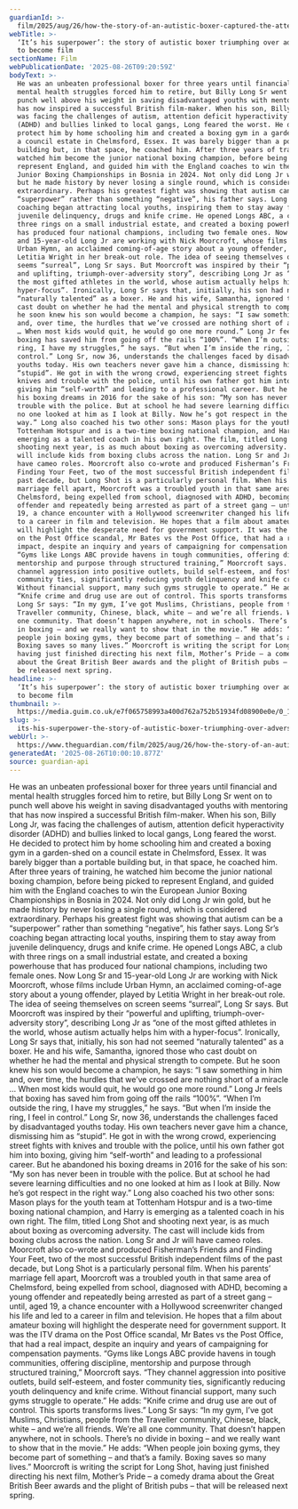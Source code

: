 ```yaml
---
guardianId: >-
  film/2025/aug/26/how-the-story-of-an-autistic-boxer-captured-the-attention-of-an-up-and-coming-film-maker
webTitle: >-
  ‘It’s his superpower’: the story of autistic boxer triumphing over adversity
  to become film
sectionName: Film
webPublicationDate: '2025-08-26T09:20:59Z'
bodyText: >-
  He was an unbeaten professional boxer for three years until financial and
  mental health struggles forced him to retire, but Billy Long Sr went on to
  punch well above his weight in saving disadvantaged youths with mentoring that
  has now inspired a successful British film-maker. When his son, Billy Long Jr,
  was facing the challenges of autism, attention deficit hyperactivity disorder
  (ADHD) and bullies linked to local gangs, Long feared the worst. He decided to
  protect him by home schooling him and created a boxing gym in a garden-shed on
  a council estate in Chelmsford, Essex. It was barely bigger than a portable
  building but, in that space, he coached him. After three years of training, he
  watched him become the junior national boxing champion, before being picked to
  represent England, and guided him with the England coaches to win the European
  Junior Boxing Championships in Bosnia in 2024. Not only did Long Jr win gold,
  but he made history by never losing a single round, which is considered
  extraordinary. Perhaps his greatest fight was showing that autism can be a
  “superpower” rather than something “negative”, his father says. Long Sr’s
  coaching began attracting local youths, inspiring them to stay away from
  juvenile delinquency, drugs and knife crime. He opened Longs ABC, a club with
  three rings on a small industrial estate, and created a boxing powerhouse that
  has produced four national champions, including two female ones. Now Long Sr
  and 15-year-old Long Jr are working with Nick Moorcroft, whose films include
  Urban Hymn, an acclaimed coming-of-age story about a young offender, played by
  Letitia Wright in her break-out role. The idea of seeing themselves on screen
  seems “surreal”, Long Sr says. But Moorcroft was inspired by their “powerful
  and uplifting, triumph-over-adversity story”, describing Long Jr as “one of
  the most gifted athletes in the world, whose autism actually helps him with a
  hyper-focus”. Ironically, Long Sr says that, initially, his son had not seemed
  “naturally talented” as a boxer. He and his wife, Samantha, ignored those who
  cast doubt on whether he had the mental and physical strength to compete. But
  he soon knew his son would become a champion, he says: “I saw something in him
  and, over time, the hurdles that we’ve crossed are nothing short of a miracle
  … When most kids would quit, he would go one more round.” Long Jr feels that
  boxing has saved him from going off the rails “100%”. “When I’m outside the
  ring, I have my struggles,” he says. “But when I’m inside the ring, I feel in
  control.” Long Sr, now 36, understands the challenges faced by disadvantaged
  youths today. His own teachers never gave him a chance, dismissing him as
  “stupid”. He got in with the wrong crowd, experiencing street fights with
  knives and trouble with the police, until his own father got him into boxing,
  giving him “self-worth” and leading to a professional career. But he abandoned
  his boxing dreams in 2016 for the sake of his son: “My son has never been in
  trouble with the police. But at school he had severe learning difficulties and
  no one looked at him as I look at Billy. Now he’s got respect in the right
  way.” Long also coached his two other sons: Mason plays for the youth team at
  Tottenham Hotspur and is a two-time boxing national champion, and Harry is
  emerging as a talented coach in his own right. The film, titled Long Shot and
  shooting next year, is as much about boxing as overcoming adversity. The cast
  will include kids from boxing clubs across the nation. Long Sr and Jr will
  have cameo roles. Moorcroft also co-wrote and produced Fisherman’s Friends and
  Finding Your Feet, two of the most successful British independent films of the
  past decade, but Long Shot is a particularly personal film. When his parents’
  marriage fell apart, Moorcroft was a troubled youth in that same area of
  Chelmsford, being expelled from school, diagnosed with ADHD, becoming a young
  offender and repeatedly being arrested as part of a street gang – until, aged
  19, a chance encounter with a Hollywood screenwriter changed his life and led
  to a career in film and television. He hopes that a film about amateur boxing
  will highlight the desperate need for government support. It was the ITV drama
  on the Post Office scandal, Mr Bates vs the Post Office, that had a real
  impact, despite an inquiry and years of campaigning for compensation payments.
  “Gyms like Longs ABC provide havens in tough communities, offering discipline,
  mentorship and purpose through structured training,” Moorcroft says. “They
  channel aggression into positive outlets, build self-esteem, and foster
  community ties, significantly reducing youth delinquency and knife crime.
  Without financial support, many such gyms struggle to operate.” He adds:
  “Knife crime and drug use are out of control. This sports transforms lives.”
  Long Sr says: “In my gym, I’ve got Muslims, Christians, people from the
  Traveller community, Chinese, black, white – and we’re all friends. We’re all
  one community. That doesn’t happen anywhere, not in schools. There’s no divide
  in boxing – and we really want to show that in the movie.” He adds: “When
  people join boxing gyms, they become part of something – and that’s a family.
  Boxing saves so many lives.” Moorcroft is writing the script for Long Shot,
  having just finished directing his next film, Mother’s Pride – a comedy drama
  about the Great British Beer awards and the plight of British pubs – that will
  be released next spring.
headline: >-
  ‘It’s his superpower’: the story of autistic boxer triumphing over adversity
  to become film
thumbnail: >-
  https://media.guim.co.uk/e7f065758993a400d762a752b51934fd08900e0e/0_172_1290_1032/500.jpg
slug: >-
  its-his-superpower-the-story-of-autistic-boxer-triumphing-over-adversity-to-become-film
webUrl: >-
  https://www.theguardian.com/film/2025/aug/26/how-the-story-of-an-autistic-boxer-captured-the-attention-of-an-up-and-coming-film-maker
generatedAt: '2025-08-26T10:00:10.877Z'
source: guardian-api
---
```

He was an unbeaten professional boxer for three years until financial and mental health struggles forced him to retire, but Billy Long Sr went on to punch well above his weight in saving disadvantaged youths with mentoring that has now inspired a successful British film-maker. When his son, Billy Long Jr, was facing the challenges of autism, attention deficit hyperactivity disorder (ADHD) and bullies linked to local gangs, Long feared the worst. He decided to protect him by home schooling him and created a boxing gym in a garden-shed on a council estate in Chelmsford, Essex. It was barely bigger than a portable building but, in that space, he coached him. After three years of training, he watched him become the junior national boxing champion, before being picked to represent England, and guided him with the England coaches to win the European Junior Boxing Championships in Bosnia in 2024. Not only did Long Jr win gold, but he made history by never losing a single round, which is considered extraordinary. Perhaps his greatest fight was showing that autism can be a “superpower” rather than something “negative”, his father says. Long Sr’s coaching began attracting local youths, inspiring them to stay away from juvenile delinquency, drugs and knife crime. He opened Longs ABC, a club with three rings on a small industrial estate, and created a boxing powerhouse that has produced four national champions, including two female ones. Now Long Sr and 15-year-old Long Jr are working with Nick Moorcroft, whose films include Urban Hymn, an acclaimed coming-of-age story about a young offender, played by Letitia Wright in her break-out role. The idea of seeing themselves on screen seems “surreal”, Long Sr says. But Moorcroft was inspired by their “powerful and uplifting, triumph-over-adversity story”, describing Long Jr as “one of the most gifted athletes in the world, whose autism actually helps him with a hyper-focus”. Ironically, Long Sr says that, initially, his son had not seemed “naturally talented” as a boxer. He and his wife, Samantha, ignored those who cast doubt on whether he had the mental and physical strength to compete. But he soon knew his son would become a champion, he says: “I saw something in him and, over time, the hurdles that we’ve crossed are nothing short of a miracle … When most kids would quit, he would go one more round.” Long Jr feels that boxing has saved him from going off the rails “100%”. “When I’m outside the ring, I have my struggles,” he says. “But when I’m inside the ring, I feel in control.” Long Sr, now 36, understands the challenges faced by disadvantaged youths today. His own teachers never gave him a chance, dismissing him as “stupid”. He got in with the wrong crowd, experiencing street fights with knives and trouble with the police, until his own father got him into boxing, giving him “self-worth” and leading to a professional career. But he abandoned his boxing dreams in 2016 for the sake of his son: “My son has never been in trouble with the police. But at school he had severe learning difficulties and no one looked at him as I look at Billy. Now he’s got respect in the right way.” Long also coached his two other sons: Mason plays for the youth team at Tottenham Hotspur and is a two-time boxing national champion, and Harry is emerging as a talented coach in his own right. The film, titled Long Shot and shooting next year, is as much about boxing as overcoming adversity. The cast will include kids from boxing clubs across the nation. Long Sr and Jr will have cameo roles. Moorcroft also co-wrote and produced Fisherman’s Friends and Finding Your Feet, two of the most successful British independent films of the past decade, but Long Shot is a particularly personal film. When his parents’ marriage fell apart, Moorcroft was a troubled youth in that same area of Chelmsford, being expelled from school, diagnosed with ADHD, becoming a young offender and repeatedly being arrested as part of a street gang – until, aged 19, a chance encounter with a Hollywood screenwriter changed his life and led to a career in film and television. He hopes that a film about amateur boxing will highlight the desperate need for government support. It was the ITV drama on the Post Office scandal, Mr Bates vs the Post Office, that had a real impact, despite an inquiry and years of campaigning for compensation payments. “Gyms like Longs ABC provide havens in tough communities, offering discipline, mentorship and purpose through structured training,” Moorcroft says. “They channel aggression into positive outlets, build self-esteem, and foster community ties, significantly reducing youth delinquency and knife crime. Without financial support, many such gyms struggle to operate.” He adds: “Knife crime and drug use are out of control. This sports transforms lives.” Long Sr says: “In my gym, I’ve got Muslims, Christians, people from the Traveller community, Chinese, black, white – and we’re all friends. We’re all one community. That doesn’t happen anywhere, not in schools. There’s no divide in boxing – and we really want to show that in the movie.” He adds: “When people join boxing gyms, they become part of something – and that’s a family. Boxing saves so many lives.” Moorcroft is writing the script for Long Shot, having just finished directing his next film, Mother’s Pride – a comedy drama about the Great British Beer awards and the plight of British pubs – that will be released next spring.
